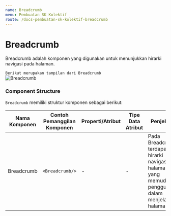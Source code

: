 ```yaml
---
name: Breadcrumb
menu: Pembuatan SK Kolektif
route: /docs-pembuatan-sk-kolektif-breadcrumb
---
```


# Breadcrumb

Breadcrumb adalah komponen
yang digunakan untuk menunjukkan hirarki
navigasi pada halaman.

```Berikut merupakan tampilan dari Breadcrumb``` <br/>
![Breadcrumb](../../src/img/pembuatan-SK-Kolektif/Breadcrumb.jpeg)

### Component Structure


`Breadcrumb` memiliki struktur komponen sebagai berikut:

| Nama Komponen | Contoh Pemanggilan <br/> Komponen | Properti/Atribut | Tipe Data <br/> Atribut | Penjelasan                                                                                                             |
| ------------- | --------------------------------- | ---------------- | ----------------------- | ---------------------------------------------------------------------------------------------------------------------- |
| Breadcrumb    | `<Breadcrumb/>`                   | -                | -                       | Pada Breadcrumb terdapat <br/> hirarki navigasi halaman <br/> yang memudahkan pengguna <br/> dalam menjelajahi halaman |
